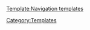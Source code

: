 {{FrameSquareWithHeader|color = 000000|header = <center>[[Project:Rules and Policies|Rules and Policies]]</center>|content = <center>[[Project:Rules and Policies/User Conduct|User Conduct]]<br />[[Project:Rules and Policies/Contribution Policy|Contribution Policy]]<br />[[Project:Rules and Policies/Discussions Policy|Discussions Policy]]<br />[[Project:Rules and Policies/Punishment Policy|Punishment Policy]]</center>}}
<noinclude>
[[Category:Templates]]
[[Template:Navigation templates]]
</noinclude>